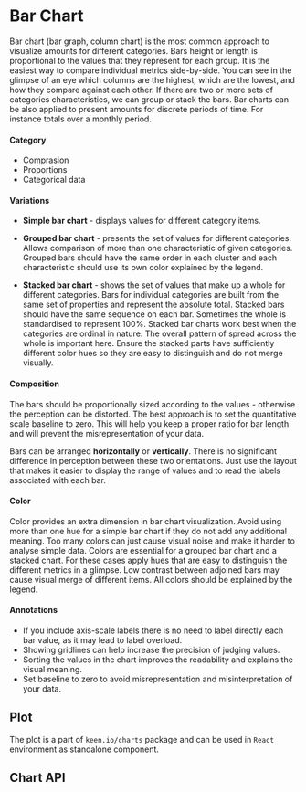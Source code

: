 

<Meta title="Visualizations/Bar Chart / Description" component={BarChart} />

# Bar Chart

Bar chart (bar graph, column chart) is the most common approach to visualize amounts for different categories. Bars height or length is proportional to the values that they represent for each group. It is the easiest way to compare individual metrics side-by-side. You can see in the glimpse of an eye which columns are the highest, which are the lowest, and how they compare against each other. If there are two or more sets of categories characteristics, we can group or stack the bars. Bar charts can be also applied to present amounts for discrete periods of time. For instance totals over a monthly period.

#### Category
- Comprasion
- Proportions
- Categorical data

#### Variations

- **Simple bar chart** - displays values for different category items.

- **Grouped bar chart** - presents the set of values for different categories. Allows comparison of more than one characteristic of given categories. Grouped bars should have the same order in each cluster and each characteristic should use its own color explained by the legend.

- **Stacked bar chart** - shows the set of values that make up a whole for different categories. Bars for individual categories are built from the same set of properties and represent the absolute total. Stacked bars should have the same sequence on each bar. Sometimes the whole is standardised to represent 100%. Stacked bar charts work best when the categories are ordinal in nature. The overall pattern of spread across the whole is important here. Ensure the stacked parts have sufficiently different color hues so they are easy to distinguish and do not merge visually.

#### Composition
The bars should be proportionally sized according to the values - otherwise the perception can be distorted. The best approach is to set the quantitative scale baseline to zero. This will help you keep a proper ratio for bar length and will prevent the misrepresentation of your data.

Bars can be arranged **horizontally** or **vertically**. There is no significant difference in perception between these two orientations. Just use the layout that makes it easier to display the range of values and to read the labels associated with each bar.

#### Color
Color provides an extra dimension in bar chart visualization. Avoid using more than one hue for a simple bar chart if they do not add any additional meaning. Too many colors can just cause visual noise and make it harder to analyse simple data.
Colors are essential for a grouped bar chart and a stacked chart. For these cases apply hues that are easy to distinguish the different metrics in a glimpse. Low contrast between adjoined bars may cause visual merge of different items. All colors should be explained by the legend.

#### Annotations
- If you include axis-scale labels there is no need to label directly each bar value, as it may lead to label overload.
- Showing gridlines can help increase the precision of judging values.
- Sorting the values in the chart improves the readability and explains the visual meaning.
- Set baseline to zero to avoid misrepresentation and misinterpretation of your data.

## Plot

The plot is a part of `keen.io/charts` package and can be used in `React` environment as standalone component.

<Preview>
  <Story id="visualizations-bar-chart--plot" height="550px" />
</Preview>

## Chart API

<Props of={BarChart} />
